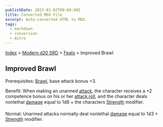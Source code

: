 ```yaml
---
publishDate: 2023-01-02T00:00:00Z
title: Converted MDX File
excerpt: Auto-converted HTML to MDX.
tags:
  - markdown
  - conversion
  - Astro
---
```


[Index](-index) > [Modern d20 SRD](modern-d20-srd-index) > [Feats](modern-d20-srd-feats-index) > Improved Brawl

## Improved Brawl

Prerequisites: [Brawl](modern-d20-srd-feats-brawl), base attack bonus +3.

Benefit: When making an unarmed [attack](modern-d20-srd-combat-attack-roll), the character receives a +2 competence bonus on his or her [attack
roll](modern-d20-srd-combat-attack-roll), and the character deals nonlethal [damage](modern-d20-srd-combat-damage) equal to 1d8 + the characters [Strength](modern-d20-srd-basics-ability-scores) modifier.

Normal: Unarmed attacks normally deal nonlethal [damage](modern-d20-srd-basics-ability-scores) equal to 1d3 + [Strength](modern-d20-srd-basics-ability-scores) modifier.

